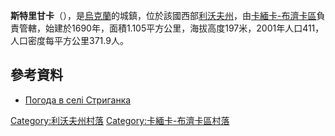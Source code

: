{{no footnotes|time=2015-10-05T14:28:19+00:00}}
{{coord|50|15|5|N|24|20|31|E|scale:100000|display=title}}

'''斯特里甘卡'''（{{lang-uk|Стриганка}}），是[[烏克蘭|烏克蘭]]的城鎮，位於該國西部[[利沃夫州|利沃夫州]]，由[[卡緬卡-布濟卡區|卡緬卡-布濟卡區]]負責管轄，始建於1690年，面積1.105平方公里，海拔高度197米，2001年人口411，人口密度每平方公里371.9人。

==參考資料==
* [http://weather.in.ua/ua/l'vovskaja/25347 Погода в селі Стриганка]{{Wayback|url=http://weather.in.ua/ua/l%27vovskaja/25347 |date=20160305072228 }}

[[Category:利沃夫州村落|Category:利沃夫州村落]]
[[Category:卡緬卡-布濟卡區村落|Category:卡緬卡-布濟卡區村落]]


{{Lviv-geo-stub}}